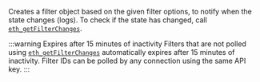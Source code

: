 
Creates a filter object based on the given filter options, to notify when the state changes (logs).
To check if the state has changed, call [`eth_getFilterChanges`](../eth_getfilterchanges). <CreditCost network="evm" method="eth_newFilter" />

:::warning Expires after 15 minutes of inactivity
Filters that are not polled using [`eth_getFilterChanges`](../eth_getfilterchanges) automatically
expires after 15 minutes of inactivity.
Filter IDs can be polled by any connection using the same API key.
:::
